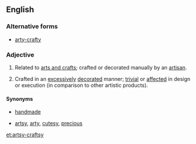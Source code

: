 ==English==

===Alternative forms===
* [[arty-crafty]]

===Adjective===
{{en-adj|head=[[artsy]][[-]][[craftsy]]}}

# {{label|en|not comparable}} Related to [[arts and crafts]]; crafted or decorated manually by an [[artisan]].
# {{label|en|comparable|often|derogatory}} Crafted in an [[excessive]]ly [[decorated]] manner; [[trivial]] or [[affected]] in design or execution (in comparison to other artistic products).

====Synonyms====
* {{sense|related to arts and crafts; crafted by an artisan}} [[handmade]]
* {{sense|crafted in an excessively decorated manner}} [[artsy]], [[arty]], [[cutesy]], [[precious]]

[[et:artsy-craftsy]]